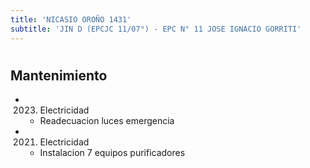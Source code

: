 ```yaml
---
title: 'NICASIO OROÑO 1431'
subtitle: 'JIN D (EPCJC 11/07°) - EPC N° 11 JOSE IGNACIO GORRITI'
---
```


#


## Mantenimiento

*  (2023) Electricidad 
    + Readecuacion luces emergencia

*  (2021) Electricidad 
    + Instalacion 7 equipos purificadores



